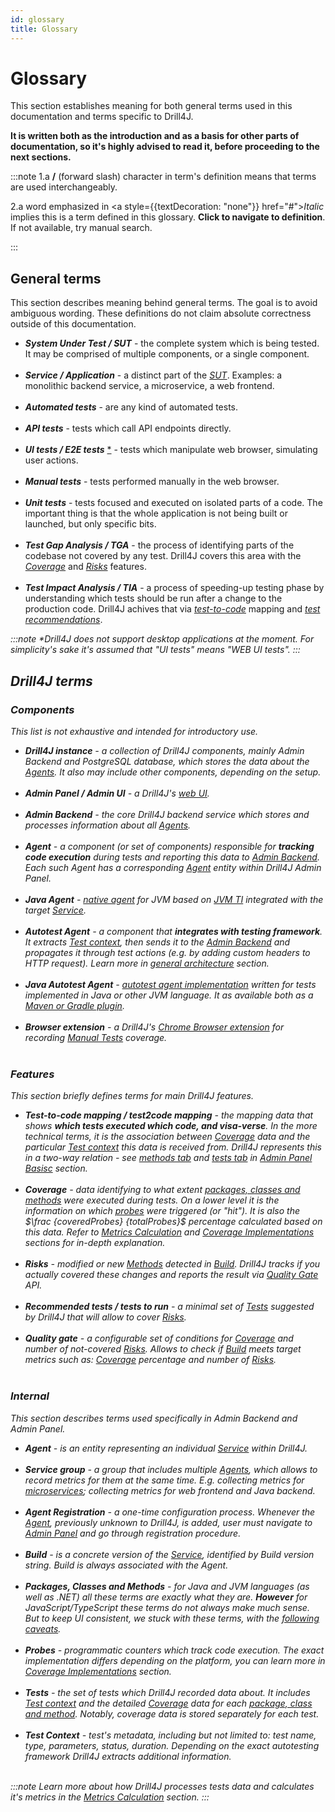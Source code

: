 ```yaml
---
id: glossary
title: Glossary
---
```


# Glossary

This section establishes meaning for both general terms used in this documentation and terms specific to Drill4J.

**It is written both as the introduction and as a basis for other parts of documentation, so it's highly advised to read it, before proceeding to the next sections.**

:::note
1.a **/** (forward slash) character in term's definition means that terms are used interchangeably.

2.a word emphasized in <a style={{textDecoration: "none"}} href="#"><em>Italic</em></a> implies this is a term defined in this glossary. **Click to navigate to definition**. If not available, try manual search.

:::

## General terms

This section describes meaning behind general terms.
The goal is to avoid ambiguous wording.
These definitions do not claim absolute correctness outside of this documentation.

- **<i id="sut">System Under Test / SUT</i>** - the complete system which is being tested. It may be comprised of multiple components, or a single component.
  <br />
  <br />
- **<i id="service">Service / Application</i>** - a distinct part of the [_SUT_](#sut). Examples: a monolithic backend service, a microservice, a web frontend.
  <br />
  <br />
- **<i id="tests-automated">Automated tests</i>** - are any kind of automated tests.
  <br />
  <br />
- **<i id="tests-api">API tests</i>** - tests which call API endpoints directly.
  <br />
  <br />
- **<i id="tests-ui">UI tests / E2E tests</i>** [\*](#ui-tests-note) - tests which manipulate web browser, simulating user actions.
  <br />
  <br />
- **<i id="tests-manual">Manual tests</i>** - tests performed manually in the web browser.
  <br />
  <br />
- **<i id="tests-unit">Unit tests</i>** - tests focused and executed on isolated parts of a code. The important thing is that the whole application is not being built or launched, but only specific bits.
  <br />
  <br />
- **<i id="test-gap-analysis">Test Gap Analysis / TGA</i>** - the process of identifying parts of the codebase not covered by any test. Drill4J covers this area with the [_Coverage_](#coverage) and [_Risks_](#risks) features.
  <br />
  <br />
- **<i id="test-impact-analysis">Test Impact Analysis / TIA</i>** - a process of speeding-up testing phase by understanding which tests should be run after a change to the production code. Drill4J achives that via [_test-to-code_](#test-to-code-mapping) mapping and [_test recommendations_](#recommended-tests).

<i id="ui-tests-note" />

:::note
\*Drill4J does not support desktop applications _at the moment_. For simplicity's sake it's assumed that "UI tests" means "WEB UI tests".
:::

## Drill4J terms

### Components

This list is not exhaustive and intended for introductory use.

- **<i id="drill-instance">Drill4J instance</i>** - a collection of Drill4J components, mainly Admin Backend and PostgreSQL database, which stores the data about the [_Agents_](#agent). It also may include other components, depending on the setup.
  <br />
  <br />
- **<i id="admin-ui">Admin Panel / Admin UI</i>** - a Drill4J's [web UI](/docs/basic-concepts/admin-panel-basics).
  <br />
  <br />
- **<i id="admin-backend">Admin Backend</i>** - the core Drill4J backend service which stores and processes information about all [_Agents_](#agent).
  <br />
  <br />
- **<i id="agent">Agent</i>** - a component (or set of components) responsible for **tracking code execution** during tests and reporting this data to [_Admin Backend_](#admin-backend). Each such _Agent_ has a corresponding [_Agent_](#agent-entity) entity within Drill4J Admin Panel.
  <br />
  <br />
- **<i id="agent-java">Java Agent</i>** - [native agent](https://github.com/Drill4J/java-agent) for JVM based on [JVM TI](https://docs.oracle.com/javase/8/docs/technotes/guides/jvmti/) integrated with the target [_Service_](#service).
  <br />
  <br />
- **<i id="autotest-agent">Autotest Agent</i>** - a component that **integrates with testing framework**. It extracts [_Test context_](#test-context), then sends it to the [_Admin Backend_](#admin-backend) and propagates it through test actions (e.g. by adding custom headers to HTTP request). Learn more in [general architecture](/docs/basic-concepts/general-architecture) section.
  <br />
  <br />
- **<i id="java-autotest-agent">Java Autotest Agent</i>** - [autotest agent implementation](https://github.com/Drill4J/autotest-agent) written for tests implemented in Java or other JVM language. It as available both as a [Maven or Gradle plugin](/docs/installation/setup-java-autotests).
  <br />
  <br />
- **<i id="browser-extension">Browser extension</i>** - a Drill4J's [Chrome Browser extension](https://github.com/Drill4J/browser-extension) for recording [_Manual Tests_](#tests-manual) coverage.
  <br />
  <br />

### Features

This section briefly defines terms for main Drill4J features.

- **<i id="test-to-code-mapping">Test-to-code mapping / test2code mapping</i>** - the mapping data that shows **which tests executed which code, and visa-verse**. In the more technical terms, it is the association between [_Coverage_](#coverage) data and the particular [_Test context_](#test-context) this data is received from. Drill4J represents this in a two-way relation - see [methods tab](/docs/basic-concepts/admin-panel-basics#methods-tab) and [tests tab](/docs/basic-concepts/admin-panel-basics#tests-tab) in [Admin Panel Basisc](/docs/basic-concepts/admin-panel-basics) section.
  <br />
  <br />
- **<i id="coverage">Coverage</i>** - data identifying to what extent [_packages, classes and methods_](#packages-classes-methods) were executed during tests. On a lower level it is the information on which [_probes_](#probes) were triggered (or "hit"). It is also the $\frac {coveredProbes} {totalProbes}$ percentage calculated based on this data. Refer to [Metrics Calculation](/docs/basic-concepts/metrics-calculation) and [Coverage Implementations](/docs/advanced/coverage-implementations) sections for in-depth explanation.
  <br />
  <br />
- **<i id="risks">Risks</i>** - modified or new [_Methods_](#packages-classes-methods) detected in [_Build_](#build). Drill4J tracks if you actually covered these changes and reports the result via [_Quality Gate_](#quality-gate) API.
  <br />
  <br />
- **<i id="recommended-tests">Recommended tests / tests to run</i>** - a minimal set of [_Tests_](#tests) suggested by Drill4J that will allow to cover [_Risks_](#risks).
  <br />
  <br />
- **<i id="quality-gate">Quality gate</i>** - a configurable set of conditions for [_Coverage_](#coverage) and number of not-covered [_Risks_](#risks). Allows to check if [_Build_](#build) meets target metrics such as: [_Coverage_](#coverage) percentage and number of [_Risks_](#risks).
  <br />
  <br />

### Internal

This section describes terms used specifically in Admin Backend and Admin Panel.

- **<i id="agent-entity">Agent</i>** - is an entity representing an individual [_Service_](#service) within Drill4J.
  <br />
  <br />
- **<i>Service group</i>** - a group that includes multiple [_Agents_](#agent), which allows to record metrics for them at the same time. E.g. collecting metrics for [microservices](/docs/basic-concepts/microservices); collecting metrics for web frontend and Java backend.
  <br />
  <br />
- **<i>Agent Registration</i>** - a one-time configuration process. Whenever the [_Agent_](#agent), previously unknown to Drill4J, is added, user must navigate to [_Admin Panel_](#admin-ui) and go through registration procedure.
  <br />
  <br />
- **<i id="build">Build</i>** - is a concrete version of the [_Service_](#service), identified by _Build version_ string. _Build_ is always associated with the _Agent_.
  <br />
  <br />
- **<i id="packages-classes-methods">Packages, Classes and Methods</i>** - for Java and JVM languages (as well as .NET) all these terms are exactly what they are.
  **However** for JavaScript/TypeScript these terms do not always make much sense. But to keep UI consistent, we stuck with these terms, with the [following caveats](/docs/basic-concepts/basics-javascript#caveats).
  <br />
  <br />
- **<i id="probes">Probes</i>** - programmatic counters which track code execution. The exact implementation differs depending on the platform, you can learn more in [Coverage Implementations](/docs/advanced/coverage-implementations) section.
  <br />
  <br />
- **<i id="tests">Tests</i>** - the set of tests which Drill4J recorded data about. It includes [_Test context_](#test-context) and the detailed [_Coverage_](#coverage) data for each [_package, class and method_](#packages-classes-methods). Notably, coverage data is stored separately for each test.
  <br />
  <br />
- **<i id="test-context">Test Context</i>** - test's metadata, including but not limited to: test name, type, parameters, status, duration. Depending on the exact autotesting framework Drill4J extracts additional information.
  <br />
  <br />

:::note
Learn more about how Drill4J processes tests data and calculates it's metrics in the [Metrics Calculation](/docs/basic-concepts/metrics-calculation) section.
:::
